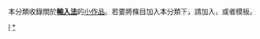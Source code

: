 {{Catnav|頁面分類|人类社会|媒体|大眾媒體|软件|輸入法}}
{{hiddencat}}
{{WPSS-cat}}
本分類收錄關於'''[[輸入法|輸入法]]'''的[[Wikipedia:小作品|小作品]]。若要將條目加入本分類下，請加入'''{{tl|IME-stub}}'''，或者'''{{tl|輸入法小作品}}'''模板。

[[Category:软件小作品|I]]
[[Category:輸入法|*]]